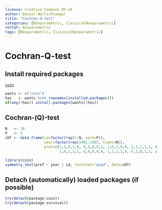---
license: Creative Commons BY-SA
author: Daniel Wollschlaeger
title: "Cochran-Q-test"
categories: [Nonparametric, ClassicalNonparametric]
rerCat: Nonparametric
tags: [Nonparametric, ClassicalNonparametric]
---

Cochran-Q-test
=========================

Install required packages
-------------------------

[`coin`](https://cran.r-project.org/package=coin)

```{r}
wants <- c("coin")
has   <- wants %in% rownames(installed.packages())
if(any(!has)) install.packages(wants[!has])
```

Cochran-\(Q\)-test
-------------------------

```{r}
N   <- 10
P   <- 5
cDf <- data.frame(id=factor(rep(1:N, each=P)),
                  year=factor(rep(1981:1985, times=N)),
                  pref=c(1,1,0,1,0, 0,1,0,0,1, 1,0,1,0,0, 1,1,1,1,1, 0,1,0,0,0,
                         1,0,1,1,1, 0,0,0,0,0, 1,1,1,1,0, 0,1,0,1,1, 1,0,1,0,0))
```

```{r}
library(coin)
symmetry_test(pref ~ year | id, teststat="quad", data=cDf)
```

Detach (automatically) loaded packages (if possible)
-------------------------

```{r}
try(detach(package:coin))
try(detach(package:survival))
```
